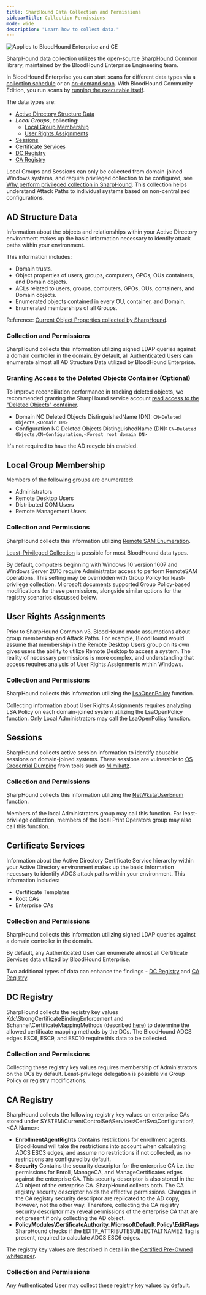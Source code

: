 ```yaml
---
title: SharpHound Data Collection and Permissions
sidebarTitle: Collection Permissions
mode: wide
description: "Learn how to collect data."
---
```


<img noZoom src="/assets/enterprise-AND-community-edition-pill-tag.svg" alt="Applies to BloodHound Enterprise and CE"/>

SharpHound data collection utilizes the open-source [SharpHound Common](https://github.com/BloodHoundAD/SharpHoundCommon) library, maintained by the BloodHound Enterprise Engineering team.

In BloodHound Enterprise you can start scans for different data types via a [collection schedule](/collect-data/enterprise-collection/collection-schedule) or an [on-demand scan](/collect-data/enterprise-collection/on-demand-scan).
With BloodHound Community Edition, you run scans by [running the executable itself](/collect-data/ce-collection/sharphound).

The data types are:

* [Active Directory Structure Data](/collect-data/permissions#ad-structure-data)
* _Local Groups_, collecting:
    * [Local Group Membership](/collect-data/permissions#local-group-membership)
    * [User Rights Assignments](/collect-data/permissions#user-rights-assignments)
* [Sessions](/collect-data/permissions#sessions)
* [Certificate Services](/collect-data/permissions#certificate-services)
* [DC Registry](/collect-data/permissions#dc-registry)
* [CA Registry](/collect-data/permissions#ca-registry)

Local Groups and Sessions can only be collected from domain-joined Windows systems, and require privileged collection to be configured, see [Why perform privileged collection in SharpHound](/collect-data/enterprise-collection/privileged-collection). This collection helps understand Attack Paths to individual systems based on non-centralized configurations.

## AD Structure Data

Information about the objects and relationships within your Active Directory environment makes up the basic information necessary to identify attack paths within your environment.

This information includes:

* Domain trusts.
* Object properties of users, groups, computers, GPOs, OUs containers, and Domain objects.
* ACLs related to users, groups, computers, GPOs, OUs, containers, and Domain objects.
* Enumerated objects contained in every OU, container, and Domain.
* Enumerated memberships of all Groups.

Reference: [Current Object Properties collected by SharpHound](https://github.com/BloodHoundAD/SharpHoundCommon/blob/v3/src/CommonLib/LDAPQueries/CommonProperties.cs).

### Collection and Permissions

SharpHound collects this information utilizing signed LDAP queries against a domain controller in the domain. By default, all Authenticated Users can enumerate almost all AD Structure Data utilized by BloodHound Enterprise.

### Granting Access to the Deleted Objects Container (Optional)

To improve reconciliation performance in tracking deleted objects, we recommended granting the SharpHound service account [read access to the "Deleted Objects" container](https://learn.microsoft.com/en-us/troubleshoot/windows-server/identity/non-administrators-view-deleted-object-container).

* Domain NC Deleted Objects DistinguishedName (DN): `CN=Deleted Objects,<Domain DN>`
* Configuration NC Deleted Objects DistinguishedName (DN): `CN=Deleted Objects,CN=Configuration,<Forest root domain DN>`

It's not required to have the AD recycle bin enabled.

## Local Group Membership

Members of the following groups are enumerated:

* Administrators
* Remote Desktop Users
* Distributed COM Users
* Remote Management Users

### Collection and Permissions

SharpHound collects this information utilizing [Remote SAM Enumeration](https://learn.microsoft.com/en-us/windows/security/threat-protection/security-policy-settings/network-access-restrict-clients-allowed-to-make-remote-sam-calls).

<Note>[Least-Privileged Collection](/collect-data/enterprise-collection/least-privileged-collection) is possible for most BloodHound data types.</Note>

By default, computers beginning with Windows 10 version 1607 and Windows Server 2016 require Administrator access to perform RemoteSAM operations. This setting may be overridden with Group Policy for least-privilege collection. Microsoft documents supported Group Policy-based modifications for these permissions, alongside similar options for the registry scenarios discussed below.

## User Rights Assignments

Prior to SharpHound Common v3, BloodHound made assumptions about group membership and Attack Paths. For example, BloodHound would assume that membership in the Remote Desktop Users group on its own gives users the ability to utilize Remote Desktop to access a system. The reality of necessary permissions is more complex, and understanding that access requires analysis of User Rights Assignments within Windows.

### Collection and Permissions

SharpHound collects this information utilizing the [LsaOpenPolicy](https://learn.microsoft.com/en-us/windows/win32/api/ntsecapi/nf-ntsecapi-lsaopenpolicy) function.

Collecting information about User Rights Assignments requires analyzing LSA Policy on each domain-joined system utilizing the LsaOpenPolicy function. Only Local Administrators may call the LsaOpenPolicy function.

## Sessions

SharpHound collects active session information to identify abusable sessions on domain-joined systems. These sessions are vulnerable to [OS Credential Dumping](https://attack.mitre.org/techniques/T1003/001/) from tools such as [Mimikatz](https://github.com/ParrotSec/mimikatz).

### Collection and Permissions

SharpHound collects this information utilizing the [NetWkstaUserEnum](https://learn.microsoft.com/en-us/windows/win32/api/lmwksta/nf-lmwksta-netwkstauserenum) function.

Members of the local Administrators group may call this function. For least-privilege collection, members of the local Print Operators group may also call this function.

## Certificate Services

Information about the Active Directory Certificate Service hierarchy within your Active Directory environment makes up the basic information necessary to identify ADCS attack paths within your environment. This information includes:

* Certificate Templates
* Root CAs
* Enterprise CAs

### Collection and Permissions

SharpHound collects this information utilizing signed LDAP queries against a domain controller in the domain.

By default, any Authenticated User can enumerate almost all Certificate Services data utilized by BloodHound Enterprise.

Two additional types of data can enhance the findings - [DC Registry](/collect-data/permissions#dc-registry) and [CA Registry](/collect-data/permissions#ca-registry).

## DC Registry

SharpHound collects the registry key values Kdc\\StrongCertificateBindingEnforcement and Schannel\\CertificateMappingMethods (described [here](https://support.microsoft.com/en-us/topic/kb5014754-certificate-based-authentication-changes-on-windows-domain-controllers-ad2c23b0-15d8-4340-a468-4d4f3b188f16)) to determine the allowed certificate mapping methods by the DCs. The BloodHound ADCS edges ESC6, ESC9, and ESC10 require this data to be collected.

### Collection and Permissions

Collecting these registry key values requires membership of Administrators on the DCs by default. Least-privilege delegation is possible via Group Policy or registry modifications.

## CA Registry

SharpHound collects the following registry key values on enterprise CAs stored under SYSTEM\\CurrentControlSet\\Services\\CertSvc\\Configuration\\&lt;CA Name&gt;:

* **EnrollmentAgentRights**
    Contains restrictions for enrollment agents. BloodHound will take the restrictions into account when calculating ADCS ESC3 edges, and assume no restrictions if not collected, as no restrictions are configured by default.
* **Security**
    Contains the security descriptor for the enterprise CA i.e. the permissions for Enroll, ManageCA, and ManageCertificates edges against the enterprise CA. This security descriptor is also stored in the AD object of the enterprise CA. SharpHound collects both. The CA registry security descriptor holds the effective permissions. Changes in the CA registry security descriptor are replicated to the AD copy, however, not the other way. Therefore, collecting the CA registry security descriptor may reveal permissions of the enterprise CA that are not present if only collecting the AD object.
* **PolicyModules\\CertificateAuthority_MicrosoftDefault.Policy\\EditFlags**
    SharpHound checks if the EDITF_ATTRIBUTESUBJECTALTNAME2 flag is present, required to calculate ADCS ESC6 edges.

The registry key values are described in detail in the [Certified Pre-Owned whitepaper](https://specterops.io/wp-content/uploads/sites/3/2022/06/Certified_Pre-Owned.pdf).

### Collection and Permissions

Any Authenticated User may collect these registry key values by default.

